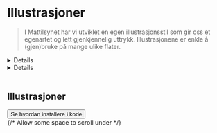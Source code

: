 
<Meta title="Identitet/Illustrasjoner" />

# Illustrasjoner

> I Mattilsynet har vi utviklet en egen illustrasjonsstil som gir oss et egenartet og lett gjenkjennelig uttrykk.
Illustrasjonene er enkle å (gjen)bruke på mange ulike flater. 

<Details>
  <Details.Summary>Illustrasjonsstil</Details.Summary>
  
  - Tydelig, ren og enkel
  - «Omskalert» - det vil si at plantene og naturen er store i forhold til mennesker og dyr. Dette gir stilen egenart og understreker viktigheten av naturen vi lever i og med. Formmessig er også vekstene svært illustrative.

  Vi har jobbet frem et modulsystem hvor en deler av illustrasjonene bygger på formene i logosymbolet vårt. Dette systemet, eller biblioteket, gjør det enkelt å plukke enkeltformer og sette disse sammen til nye komposisjoner som matcher ulike situasjoner og ulike fagområder. Oppbyggingen av illustrasjonsbiblioteket er i gang, men ikke fullført. Det vil gradvis fylles på med nye illustrasjoner.

  Merk at illustrasjonene som hovedregel ikke skal brukes sammen med foto.
</Details>
<Details>
  <Details.Summary>Farger</Details.Summary>
  
  Fargene i illustrasjonene er hentet fra fargepaletten vår. «Lind» er en farge som i hovedsak kun skal benyttes i illustrasjonene, og ikke på andre elementer. Vi har 4 ulike hudtoner i bruk på illustrasjonene.

  <ColorPalette>
    <ColorItem colors={['#F8E0D8']} title="Hudtone, lysest" />
    <ColorItem colors={['#C58F79']} title="Hudtone, mellom" />
    <ColorItem colors={['#7F433B']} title="Hud og hår, mørk" />
    <ColorItem colors={['#ED9A32']} title="Hår, gylden" />
    <ColorItem colors={['#1E1A28']} title="Hår, mørk" />
    <ColorItem colors={['#1D57AA']} title="Klær, mellomblå" subtitle="Brukes som alternativ til Fjord på mørke flater" />
  </ColorPalette>
</Details>
<br />

<Flex data-justify="space-between" data-align="center">
  <h2 className="sbdocs-h2" style={{ margin: 0 }}>Illustrasjoner</h2>
  <Button href="https://design.mattilsynet.no/?path=/docs/designsystem-introduksjon--docs" data-arrow>Se hvordan installere i kode</Button>
</Flex>
<Svgs path="illustrations" showSearch />
<div style={{ height: 500 }} /> {/* Allow some space to scroll under */}